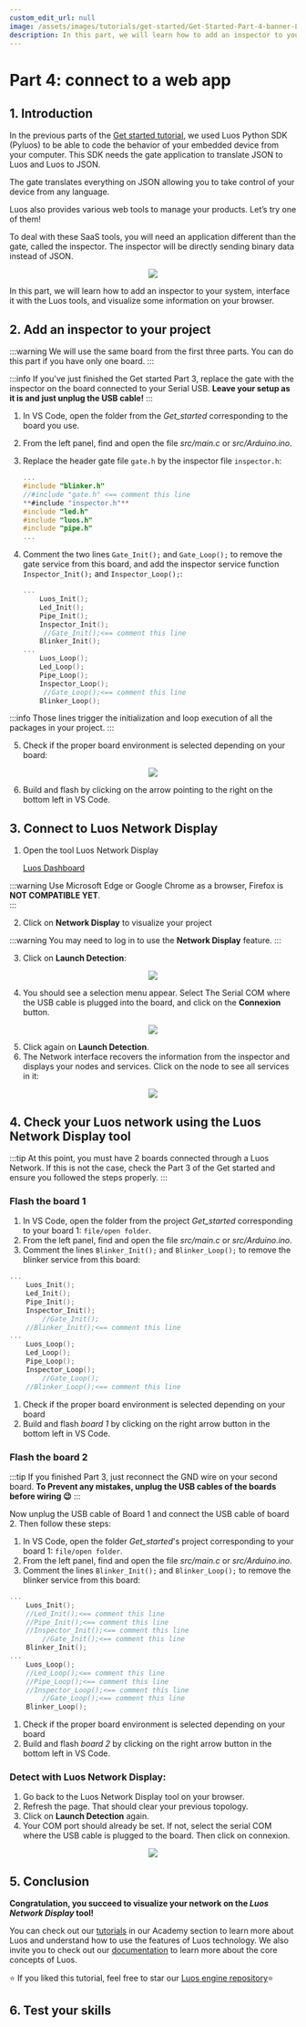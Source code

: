 ```yaml
---
custom_edit_url: null
image: /assets/images/tutorials/get-started/Get-Started-Part-4-banner-Luos.png
description: In this part, we will learn how to add an inspector to your system, interface it with the Luos tools, and visualize some information on your browser.
---
```



# Part 4: connect to a web app

## 1. Introduction

In the previous parts of the [Get started tutorial](/tutorials/get-started/), we used Luos Python SDK (Pyluos) to be able to code the behavior of your embedded device from your computer. This SDK needs the gate application to translate JSON to Luos and Luos to JSON.

The gate translates everything on JSON allowing you to take control of your device from any language.

Luos also provides various web tools to manage your products. Let’s try one of them!

To deal with these SaaS tools, you will need an application different than the gate, called the inspector. The inspector will be directly sending binary data instead of JSON.

<div align="center">
  <Image
    src="/assets/images/tutorials/get-started/get-started-4-1.png"
    darkSrc="/assets/images/tutorials/get-started/get-started-4-1.png"
  />
</div>

In this part, we will learn how to add an inspector to your system, interface it with the Luos tools, and visualize some information on your browser.

## 2. Add an inspector to your project

:::warning
We will use the same board from the first three parts. You can do this part if you have only one board.
:::

:::info
If you've just finished the Get started Part 3, replace the gate with the inspector on the board connected to your Serial USB.
**Leave your setup as it is and just unplug the USB cable!**
:::

1. In VS Code, open the folder from the _Get_started_ corresponding to the board you use.
2. From the left panel, find and open the file _src/main.c_ or _src/Arduino.ino_.
3. Replace the header gate file `gate.h` by the inspector file `inspector.h`:

   ```c
   ...
   #include "blinker.h"
   //#include "gate.h" <== comment this line
   **#include "inspector.h"**
   #include "led.h"
   #include "luos.h"
   #include "pipe.h"
   ...
   ```

4. Comment the two lines `Gate_Init();` and `Gate_Loop();` to remove the gate service from this board, and add the inspector service function `Inspector_Init();` and `Inspector_Loop();`:

   ```c
   ...
       Luos_Init();
       Led_Init();
       Pipe_Init();
       Inspector_Init();
   		//Gate_Init();<== comment this line
       Blinker_Init();
   ...
       Luos_Loop();
       Led_Loop();
       Pipe_Loop();
       Inspector_Loop();
   		//Gate_Loop();<== comment this line
       Blinker_Loop();
   ```

:::info
Those lines trigger the initialization and loop execution of all the packages in your project.
:::

5. Check if the proper board environment is selected depending on your board:

<div align="center">
  <Image
    src="/assets/images/tutorials/get-started/get-started-4-2.png"
    darkSrc="/assets/images/tutorials/get-started/get-started-4-2.png"
  />
</div>

6. Build and flash by clicking on the arrow pointing to the right on the bottom left in VS Code.

## 3. Connect to Luos Network Display

1. Open the tool Luos Network Display

   [Luos Dashboard](https://app.luos.io/)

:::warning
Use Microsoft Edge or Google Chrome as a browser, Firefox is **NOT COMPATIBLE YET**.  
:::

2. Click on **Network Display** to visualize your project

:::warning
You may need to log in to use the **Network Display** feature.
:::

3. Click on **Launch Detection**:

<div align="center">
  <Image
    src="/assets/images/tutorials/get-started/get-started-4-3.png"
    darkSrc="/assets/images/tutorials/get-started/get-started-4-3.png"
  />
</div>

4. You should see a selection menu appear. Select The Serial COM where the USB cable is plugged into the board, and click on the **Connexion** button.

<div align="center">
  <Image
    src="/assets/images/tutorials/get-started/get-started-4-4.png"
    darkSrc="/assets/images/tutorials/get-started/get-started-4-4.png"
  />
</div>

5. Click again on **Launch Detection**.
6. The Network interface recovers the information from the inspector and displays your nodes and services. Click on the node to see all services in it:

<div align="center">
  <Image
    src="/assets/images/tutorials/get-started/get-started-4-5.png"
    darkSrc="/assets/images/tutorials/get-started/get-started-4-5.png"
  />
</div>

## 4. Check your Luos network using the Luos Network Display tool

:::tip
At this point, you must have 2 boards connected through a Luos Network. If this is not the case, check the Part 3 of the Get started and ensure you followed the steps properly.
:::

### Flash the board 1

1. In VS Code, open the folder from the project _Get_started_  corresponding to your board 1: `file/open folder`.
2. From the left panel, find and open the file _src/main.c_ or _src/Arduino.ino_.
3. Comment the lines `Blinker_Init();` and `Blinker_Loop();` to remove the blinker service from this board:

```c
...
    Luos_Init();
    Led_Init();
    Pipe_Init();
    Inspector_Init();
		//Gate_Init();
    //Blinker_Init();<== comment this line
...
    Luos_Loop();
    Led_Loop();
    Pipe_Loop();
    Inspector_Loop();
		//Gate_Loop();
    //Blinker_Loop();<== comment this line
```

1. Check if the proper board environment is selected depending on your board
2. Build and flash _board 1_ by clicking on the right arrow button in the bottom left in VS Code.

### Flash the board 2

:::tip
If you finished Part 3, just reconnect the GND wire on your second board. **To Prevent any mistakes, unplug the USB cables of the boards before wiring 😉**
:::

Now unplug the USB cable of Board 1 and connect the USB cable of board 2. Then follow these steps:

1. In VS Code, open the folder _Get_started_'s project corresponding to your board 1: `file/open folder`.
2. From the left panel, find and open the file _src/main.c_ or _src/Arduino.ino_.
3. Comment the lines `Blinker_Init();` and `Blinker_Loop();` to remove the blinker service from this board:

```c
...
    Luos_Init();
    //Led_Init();<== comment this line
    //Pipe_Init();<== comment this line
    //Inspector_Init();<== comment this line
		//Gate_Init();<== comment this line
    Blinker_Init();
...
    Luos_Loop();
    //Led_Loop();<== comment this line
    //Pipe_Loop();<== comment this line
    //Inspector_Loop();<== comment this line
		//Gate_Loop();<== comment this line
    Blinker_Loop();
```

1. Check if the proper board environment is selected depending on your board
2. Build and flash _board 2_ by clicking on the right arrow button in the bottom left in VS Code.

### Detect with Luos Network Display:

1. Go back to the Luos Network Display tool on your browser.
2. Refresh the page. That should clear your previous topology.
3. Click on **Launch Detection** again.
4. Your COM port should already be set. If not, select the serial COM where the USB cable is plugged to the board. Then click on connexion.

<div align="center">
  <Image
    src="/assets/images/tutorials/get-started/get-started-4-6.png"
    darkSrc="/assets/images/tutorials/get-started/get-started-4-6.png"
  />
</div>

## 5. Conclusion

**Congratulation, you succeed to visualize your network on the _Luos Network Display_ tool!**

You can check out our [tutorials](/tutorials) in our Academy section to learn more about Luos and understand how to use the features of Luos technology. We also invite you to check out our [documentation](/docs/luos-technology) to learn more about the core concepts of Luos.

⭐ If you liked this tutorial, feel free to star our <a href="https://github.com/Luos-io/luos_engine" target="_blank" rel="external nofollow">Luos engine repository</a>⭐

## 6. Test your skills

<Form id="xliTcdZx" />
